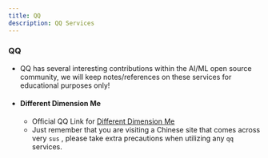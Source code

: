 ```yaml
---
title: QQ
description: QQ Services
---
```


### QQ

- QQ has several interesting contributions within the AI/ML open source community, we will keep notes/references on these services for educational purposes only!

- #### Different Dimension Me
  - Official QQ Link for [Different Dimension Me](https://h5.tu.qq.com/web/ai-2d/cartoon/index)
  - Just remember that you are visiting a Chinese site that comes across very `sus` , please take extra precautions when utilizing any `qq` services.

